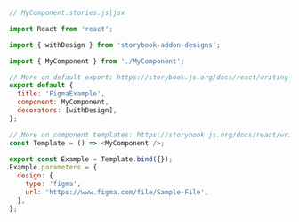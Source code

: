```js
// MyComponent.stories.js|jsx

import React from 'react';

import { withDesign } from 'storybook-addon-designs';

import { MyComponent } from './MyComponent';

// More on default export: https://storybook.js.org/docs/react/writing-stories/introduction#default-export
export default {
  title: 'FigmaExample',
  component: MyComponent,
  decorators: [withDesign],
};

// More on component templates: https://storybook.js.org/docs/react/writing-stories/introduction#using-args
const Template = () => <MyComponent />;

export const Example = Template.bind({});
Example.parameters = {
  design: {
    type: 'figma',
    url: 'https://www.figma.com/file/Sample-File',
  },
};
```